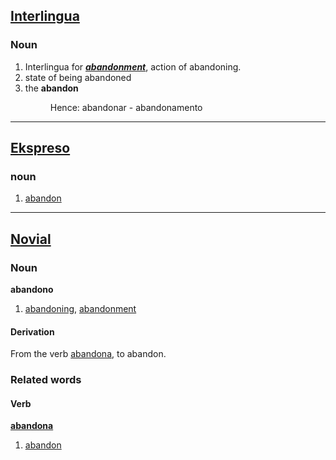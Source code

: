 == [[Interlingua]] ==
=== Noun ===
# Interlingua for ''' '' [[abandonment]] '' ''', action of abandoning. 
# state of being abandoned
# the '''abandon''' 
#:Hence: abandonar - abandonamento

----

== [[Ekspreso]] ==
=== noun ===
# [[abandon]]

----

==[[Novial]]==
===Noun===
<b>abandono</b>
#[[abandoning]], [[abandonment]]
====Derivation====
From the verb [[abandona]], to abandon.

===Related words===
====Verb====
<b>[[abandona]]</b>
#[[abandon]]